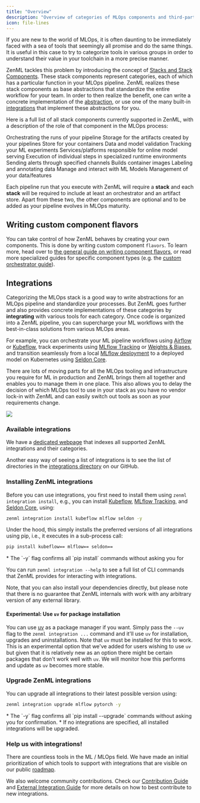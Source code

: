 ```yaml
---
title: "Overview"
description: "Overview of categories of MLOps components and third-party integrations."
icon: file-lines
---
```


If you are new to the world of MLOps, it is often daunting to be immediately faced with a sea of tools that seemingly all promise and do the same things. It is useful in this case to try to categorize tools in various groups in order to understand their value in your toolchain in a more precise manner.

ZenML tackles this problem by introducing the concept of [Stacks and Stack Components](/versions/0.66.0/user-guide/production-guide/understand-stacks). These stack components represent categories, each of which has a particular function in your MLOps pipeline. ZenML realizes these stack components as base abstractions that standardize the entire workflow for your team. In order to then realize the benefit, one can write a concrete implementation of the [abstraction](/versions/0.66.0/how-to/stack-deployment/implement-a-custom-stack-component), or use one of the many built-in [integrations](/versions/0.66.0/stack-components/component-guide) that implement these abstractions for you.

Here is a full list of all stack components currently supported in ZenML, with a description of the role of that component in the MLOps process:

<CardGroup cols={3}>
<Card title="Orchestrator" icon="sitemap" href="/versions/0.66.0/stack-components/orchestrators">
 Orchestrating the runs of your pipeline
 </Card>
 <Card title="Artifact Store" icon="box-archive" href="/versions/0.66.0/stack-components/artifact-stores">
  Storage for the artifacts created by your pipelines
  </Card>
  <Card title="Container Registry" icon="docker" href="/versions/0.66.0/stack-components/container-registries">
   Store for your containers
   </Card>
  <Card title="Data Validator" icon="check-double" href="/versions/0.66.0/stack-components/data-validators">
  Data and model validation
  </Card>
  <Card title="Experiment Tracker" icon="flask" href="/versions/0.66.0/stack-components/experiment-trackers">
  Tracking your ML experiments
  </Card> <Card title="Model Deployer" icon="rocket" href="/versions/0.66.0/stack-components/model-deployers">
  Services/platforms responsible for online model serving
  </Card>
  <Card title="Step Operator" icon="gear" href="/versions/0.66.0/stack-components/step-operators">
  Execution of individual steps in specialized runtime environments
  </Card>
  <Card title="Alerter" icon="bell" href="/versions/0.66.0/stack-components/alerters">
   Sending alerts through specified channels
  </Card> <Card title="Image Builder" icon="image" href="/versions/0.66.0/stack-components/image-builders">
  Builds container images
  </Card> <Card title="Annotator" icon="tags" href="/versions/0.66.0/stack-components/annotators">
  Labeling and annotating data
  </Card>
  <Card title="Model Registry" icon="database" href="/versions/0.66.0/stack-components/model-registries">
  Manage and interact with ML Models
  </Card>
   <Card title="Feature Store" icon="layer-group" href="/versions/0.66.0/stack-components/feature-stores">
   Management of your data/features
    </Card>
</CardGroup>

Each pipeline run that you execute with ZenML will require a **stack** and each **stack** will be required to include at least an orchestrator and an artifact store. Apart from these two, the other components are optional and to be added as your pipeline evolves in MLOps maturity.

## Writing custom component flavors

You can take control of how ZenML behaves by creating your own components. This is done by writing custom component `flavors`. To learn more, head over to [the general guide on writing component flavors](/versions/0.66.0/how-to/stack-deployment/implement-a-custom-stack-component), or read more specialized guides for specific component types (e.g. the [custom orchestrator guide](/versions/0.66.0/stack-components/orchestrators/custom)).

## Integrations

Categorizing the MLOps stack is a good way to write abstractions for an MLOps pipeline and standardize your processes. But ZenML goes further and also provides concrete implementations of these categories by **integrating** with various tools for each category. Once code is organized into a ZenML pipeline, you can supercharge your ML workflows with the best-in-class solutions from various MLOps areas.

For example, you can orchestrate your ML pipeline workflows using [Airflow](/versions/0.66.0/stack-components/orchestrators/airflow) or [Kubeflow](/versions/0.66.0/stack-components/orchestrators/kubeflow), track experiments using [MLflow Tracking](/versions/0.66.0/stack-components/experiment-trackers/mlflow) or [Weights & Biases](/versions/0.66.0/stack-components/experiment-trackers/wandb), and transition seamlessly from a local [MLflow deployment](/versions/0.66.0/stack-components/model-deployers/mlflow) to a deployed model on Kubernetes using [Seldon Core](/versions/0.66.0/stack-components/model-deployers/seldon).

There are lots of moving parts for all the MLOps tooling and infrastructure you require for ML in production and ZenML brings them all together and enables you to manage them in one place. This also allows you to delay the decision of which MLOps tool to use in your stack as you have no vendor lock-in with ZenML and can easily switch out tools as soon as your requirements change.

<Frame caption="ZenML is the glue">
  <img src="/_assets/stack-components/stack-components-1.avif"/>
</Frame>


### Available integrations

We have a [dedicated webpage](https://zenml.io/integrations) that indexes all supported ZenML integrations and their categories.

Another easy way of seeing a list of integrations is to see the list of directories in the [integrations directory](https://github.com/zenml-io/zenml/tree/main/src/zenml/integrations) on our GitHub.

### Installing ZenML integrations

Before you can use integrations, you first need to install them using `zenml integration install`, e.g., you can install [Kubeflow](/versions/0.66.0/stack-components/orchestrators/kubeflow), [MLflow Tracking](/versions/0.66.0/stack-components/experiment-trackers/mlflow), and [Seldon Core](/versions/0.66.0/stack-components/model-deployers/seldon), using:

```bash
zenml integration install kubeflow mlflow seldon -y
```

Under the hood, this simply installs the preferred versions of all integrations using pip, i.e., it executes in a sub-process call:

```bash
pip install kubeflow== mlflow== seldon==
```

<Info>
* The `-y` flag confirms all `pip install` commands without asking you for

You can run `zenml integration --help` to see a full list of CLI commands that ZenML provides for interacting with integrations.
</Info>

Note, that you can also install your dependencies directly, but please note that there is no guarantee that ZenML internals with work with any arbitrary version of any external library.

#### Experimental: Use `uv` for package installation

You can use [uv](https://github.com/astral-sh/uv) as a package manager if you want. Simply pass the `--uv` flag to the `zenml integration ...` command and it'll use `uv` for installation, upgrades and uninstallations. Note that `uv` must be installed for this to work. This is an experimental option that we've added for users wishing to use `uv` but given that it is relatively new as an option there might be certain packages that don't work well with `uv`. We will monitor how this performs and update as `uv` becomes more stable.

### Upgrade ZenML integrations

You can upgrade all integrations to their latest possible version using:

```bash
zenml integration upgrade mlflow pytorch -y
```

<Info>
* The `-y` flag confirms all `pip install --upgrade` commands without asking you for confirmation.
* If no integrations are specified, all installed integrations will be upgraded.
</Info>

### Help us with integrations!

There are countless tools in the ML / MLOps field. We have made an initial prioritization of which tools to support with integrations that are visible on our public [roadmap](https://zenml.io/roadmap).

We also welcome community contributions. Check our [Contribution Guide](https://github.com/zenml-io/zenml/blob/main/CONTRIBUTING.md) and [External Integration Guide](https://github.com/zenml-io/zenml/blob/main/src/zenml/integrations/README.md) for more details on how to best contribute to new integrations.

